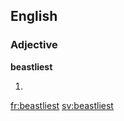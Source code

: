 ==English==

===Adjective===
'''beastliest'''

# {{en-superlative of|beastly}}

[[fr:beastliest]]
[[sv:beastliest]]